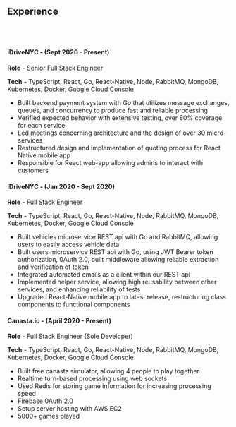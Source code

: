 ## Experience

<br />
<br />

#### iDriveNYC - (Sept 2020 - Present)

**Role** - Senior Full Stack Engineer

**Tech** - TypeScript, React, Go, React-Native, Node, RabbitMQ, MongoDB, Kubernetes, Docker, Google Cloud Console

-   Built backend payment system with Go that utilizes message exchanges, queues, and concurrency to produce fast and reliable processing
-   Verified expected behavior with extensive testing, over 80% coverage for each service
-   Led meetings concerning architecture and the design of over 30 micro-services
-   Restructured design and implementation of quoting process for React Native mobile app
-   Responsible for React web-app allowing admins to interact with customers

#### iDriveNYC - (Jan 2020 - Sept 2020)

**Role** - Full Stack Engineer

**Tech** - TypeScript, React, Go, React-Native, Node, RabbitMQ, MongoDB, Kubernetes, Docker, Google Cloud Console

-   Built vehicles microservice REST api with Go and RabbitMQ, allowing users to easily access vehicle data
-   Built users microservice REST api with Go, using JWT Bearer token authorization, 0Auth 2.0, built middleware allowing reliable extraction and verification of token
-   Integrated automated emails as a client within our REST api
-   Implemented helper service, allowing high reusability between other services, and enhancing reliability of tests
-   Upgraded React-Native mobile app to latest release, restructuring class components to functional components

#### Canasta.io - (April 2020 - Present)

**Role** - Full Stack Engineer (Sole Developer)

**Tech** - TypeScript, React, Go, React-Native, Node, RabbitMQ, MongoDB, Kubernetes, Docker, Google Cloud Console

-   Built free canasta simulator, allowing 4 people to play together
-   Realtime turn-based processing using web sockets
-   Used Redis for storing game information for increasing processing speed
-   Firebase 0Auth 2.0
-   Setup server hosting with AWS EC2
-   5000+ games played

<!-- ## About

Hi, I'm Eric Grossman. I am a passionate, and hardworking developer looking for a team of like-minded individuals. For the past few years, I have taught science at an outdoor school in Santa, Cruz California. My favorite part of the job was discovering new ways to deal with the challenge of an unpredictable setting. For this reason, I began searching for a career that would provide these kinds of challenges on a regular basis. My journey led me to begin exploring the world of coding, and before long I fell in love with the way it allowed me to solve complex problems by breaking them down into smaller parts. After graduating from Fullstack Academy my love of problem-solving is stronger than ever. Above all, I value creativity and working communities that foster collaboration and growth.

> An interesting tidbit...

I produce a bi-monthly podcast called Story Tadpole. It’s not your run of the mill cast, and that’s because it’s better :) Story Tadpole is a collection of offbeat tales, poems, and interviews written and narrated by yours truly. I tell all my friend(s) to listen, but only some of them do. I tell those who don’t listen that they’re missing out, but who am I to dictate what their ears should hear, and really, who are they to dictate what their ears should hear. Ears should be able to decide for themselves what they hear and what they don’t! Alas, such questions can only be answered through listening to Story Tadpole.

It feels amazing to be able to give life to some of my stranger thoughts. However, the real beauty of Story Tadpole has been its ability to spark unconventional conversations with my friends, family, and my community of listeners. If you have any ideas for a cool episode, tell me in the five-star review you’re going to leave on iTunes, Spotify, or your favorite podcast app...just kidding, you don’t have to leave a review, but there are some links at the bottom if you want to listen! -->
